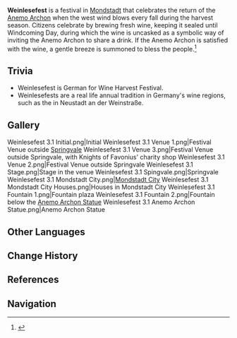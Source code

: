 {{About|the festival|the [[Version/3.1|Version 3.1]] [[event]]|Of Ballads and Brews}}
{{Terminology Infobox
|image        = 
|type         = Mondstadt Culture
|type2        = Festivals
}}
'''Weinlesefest''' is a festival in [[Mondstadt]] that celebrates the return of the [[Anemo Archon]] when the west wind blows every fall during the harvest season. Citizens celebrate by brewing fresh wine, keeping it sealed until Windcoming Day, during which the wine is uncasked as a symbolic way of inviting the Anemo Archon to share a drink. If the Anemo Archon is satisfied with the wine, a gentle breeze is summoned to bless the people.<ref>{{Ref/Quest|Sounds From Afar (Quest)}}</ref>
<!--
==Traditions==

==History==
-->
==Trivia==
* Weinlesefest is German for Wine Harvest Festival.
* Weinlesefests are a real life annual tradition in Germany's wine regions, such as the {{w|de:Deutsches Weinlesefest|German Weinlesefest}} in Neustadt an der Weinstraße.

==Gallery==
<gallery>
Weinlesefest 3.1 Initial.png|Initial
Weinlesefest 3.1 Venue 1.png|Festival Venue outside [[Springvale]]
Weinlesefest 3.1 Venue 3.png|Festival Venue outside Springvale, with Knights of Favonius' charity shop
Weinlesefest 3.1 Venue 2.png|Festival Venue outside Springvale
Weinlesefest 3.1 Stage.png|Stage in the venue
Weinlesefest 3.1 Spingvale.png|Springvale
Weinlesefest 3.1 Mondstadt City.png|[[Mondstadt City]]
Weinlesefest 3.1 Mondstadt City Houses.png|Houses in Mondstadt City
Weinlesefest 3.1 Fountain 1.png|Fountain plaza
Weinlesefest 3.1 Fountain 2.png|Fountain below the [[Anemo Archon Statue]]
Weinlesefest 3.1 Anemo Archon Statue.png|Anemo Archon Statue
</gallery>

==Other Languages==
{{Other Languages
|en      = Weinlesefest
|en_tl   = Wine Harvest Festival
|en_lang = de
|zhs     = 归风佳酿节
|zhs_rm  = Guīfēng Jiāniàng Jié
|zht     = 歸風佳釀節
|zht_rm  = Guīfēng Jiāniàng Jié
|zh_tl   = Festival of the Returning Wind and Fine Wine
|ja      = ブリーズブリュー祭
|ja_rm   = Buriizu Buryuu Sai
|ja_tl   = Breeze Brew Festival
|ko      = 돌아온 바람의 와인 축제
|ko_rm   = Doraon Baram-ui Wain Chukje
|ko_tl   = Wine Festival of Returned Wind
|es      = Festival de la Vendimia
|es_tl   = Harvest Festival
|fr      = Weinlesefest
|ru      = Праздник вина
|ru_tl   = Wine Festival
|th      = เทศกาลหมักไวน์ Weinlesefest
|th_rm   = Thetsakan Mak Wai Weinlesefest
|th_tl   = Wine-Fermenting Festival Weinlesefest
|vi      = Mùa Gió Rượu Giao Hòa
|vi_tl   = 
|de      = Weinlesefest
|id      = Weinlesefest
|pt      = Festvinho
|pt_tl   = 
|tr      = 
|tr_tl   = 
|it      = 
|it_tl   = 
}}

==Change History==
{{Change History|introduced=3.1}}

==References==
{{Reflist}}

==Navigation==
{{Lore Navbox|Festival}}